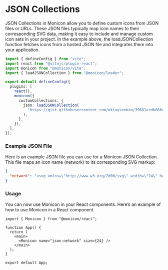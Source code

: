 # JSON Collections

JSON Collections in Monicon allow you to define custom icons from JSON files or URLs. These JSON files typically map icon names to their corresponding SVG data, making it easy to include and manage custom icon sets in your project. In the example above, the loadJSONCollection function fetches icons from a hosted JSON file and integrates them into your application.

```ts filename="vite.config.ts"
import { defineConfig } from "vite";
import react from "@vitejs/plugin-react";
import monicon from "@monicon/vite";
import { loadJSONCollection } from "@monicon/loader";

export default defineConfig({
  plugins: [
    react(),
    monicon({
      customCollections: {
        json: loadJSONCollection(
          "https://gist.githubusercontent.com/oktaysenkan/39681ecdb066dc44c52fa840dacc7562/raw/6aa7b8f8bf9d806742be0e1c4759809391d00bcd/icons.json"
        ),
      },
    }),
  ],
});
```

### Example JSON File

Here is an example JSON file you can use for a Monicon JSON Collection. This file maps an icon name (network) to its corresponding SVG markup:

```json filename="https://gist.githubusercontent.com/oktaysenkan/39681ecdb066dc44c52fa840dacc7562/raw/6aa7b8f8bf9d806742be0e1c4759809391d00bcd/icons.json"
{
  "network": "<svg xmlns=\"http://www.w3.org/2000/svg\" width=\"24\" height=\"24\" viewBox=\"0 0 24 24\" fill=\"none\" stroke=\"currentColor\" stroke-width=\"2\" stroke-linecap=\"round\" stroke-linejoin=\"round\"><rect x=\"16\" y=\"16\" width=\"6\" height=\"6\" rx=\"1\"/><rect x=\"2\" y=\"16\" width=\"6\" height=\"6\" rx=\"1\"/><rect x=\"9\" y=\"2\" width=\"6\" height=\"6\" rx=\"1\"/><path d=\"M5 16v-3a1 1 0 0 1 1-1h12a1 1 0 0 1 1 1v3\"/><path d=\"M12 12V8\"/></svg>"
}
```

### Usage

You can now use Monicon in your React components. Here’s an example of how to use Monicon in a React component.

```tsx filename="src/App.tsx"
import { Monicon } from "@monicon/react";

function App() {
  return (
    <main>
      <Monicon name="json:network" size={24} />
    </main>
  );
}

export default App;
```
